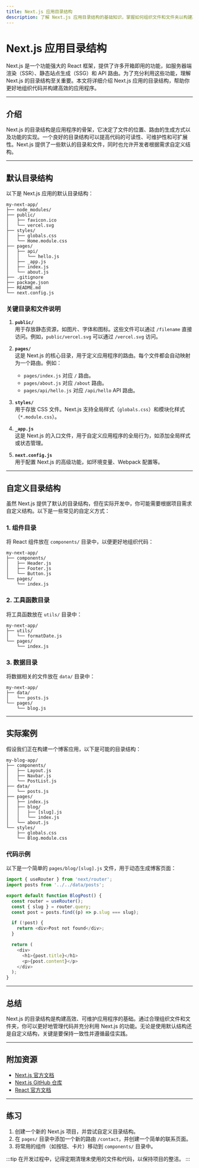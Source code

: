 ```yaml
---
title: Next.js 应用目录结构
description: 了解 Next.js 应用目录结构的基础知识，掌握如何组织文件和文件夹以构建高效、可维护的应用程序。
---
```


# Next.js 应用目录结构

Next.js 是一个功能强大的 React 框架，提供了许多开箱即用的功能，如服务器端渲染（SSR）、静态站点生成（SSG）和 API 路由。为了充分利用这些功能，理解 Next.js 的目录结构至关重要。本文将详细介绍 Next.js 应用的目录结构，帮助你更好地组织代码并构建高效的应用程序。

---

## 介绍

Next.js 的目录结构是应用程序的骨架，它决定了文件的位置、路由的生成方式以及功能的实现。一个良好的目录结构可以提高代码的可读性、可维护性和可扩展性。Next.js 提供了一些默认的目录和文件，同时也允许开发者根据需求自定义结构。

---

## 默认目录结构

以下是 Next.js 应用的默认目录结构：

```
my-next-app/
├── node_modules/
├── public/
│   ├── favicon.ico
│   └── vercel.svg
├── styles/
│   ├── globals.css
│   └── Home.module.css
├── pages/
│   ├── api/
│   │   └── hello.js
│   ├── _app.js
│   ├── index.js
│   └── about.js
├── .gitignore
├── package.json
├── README.md
└── next.config.js
```

### 关键目录和文件说明

1. **`public/`**  
   用于存放静态资源，如图片、字体和图标。这些文件可以通过 `/filename` 直接访问。例如，`public/vercel.svg` 可以通过 `/vercel.svg` 访问。

2. **`pages/`**  
   这是 Next.js 的核心目录，用于定义应用程序的路由。每个文件都会自动映射为一个路由。例如：
   - `pages/index.js` 对应 `/` 路由。
   - `pages/about.js` 对应 `/about` 路由。
   - `pages/api/hello.js` 对应 `/api/hello` API 路由。

3. **`styles/`**  
   用于存放 CSS 文件。Next.js 支持全局样式（`globals.css`）和模块化样式（`*.module.css`）。

4. **`_app.js`**  
   这是 Next.js 的入口文件，用于自定义应用程序的全局行为，如添加全局样式或状态管理。

5. **`next.config.js`**  
   用于配置 Next.js 的高级功能，如环境变量、Webpack 配置等。

---

## 自定义目录结构

虽然 Next.js 提供了默认的目录结构，但在实际开发中，你可能需要根据项目需求自定义结构。以下是一些常见的自定义方式：

### 1. 组件目录
将 React 组件放在 `components/` 目录中，以便更好地组织代码：

```
my-next-app/
├── components/
│   ├── Header.js
│   ├── Footer.js
│   └── Button.js
└── pages/
    └── index.js
```

### 2. 工具函数目录
将工具函数放在 `utils/` 目录中：

```
my-next-app/
├── utils/
│   └── formatDate.js
└── pages/
    └── index.js
```

### 3. 数据目录
将数据相关的文件放在 `data/` 目录中：

```
my-next-app/
├── data/
│   └── posts.js
└── pages/
    └── blog.js
```

---

## 实际案例

假设我们正在构建一个博客应用，以下是可能的目录结构：

```
my-blog-app/
├── components/
│   ├── Layout.js
│   ├── Navbar.js
│   └── PostList.js
├── data/
│   └── posts.js
├── pages/
│   ├── index.js
│   ├── blog/
│   │   ├── [slug].js
│   │   └── index.js
│   └── about.js
└── styles/
    ├── globals.css
    └── Blog.module.css
```

### 代码示例

以下是一个简单的 `pages/blog/[slug].js` 文件，用于动态生成博客页面：

```javascript
import { useRouter } from 'next/router';
import posts from '../../data/posts';

export default function BlogPost() {
  const router = useRouter();
  const { slug } = router.query;
  const post = posts.find((p) => p.slug === slug);

  if (!post) {
    return <div>Post not found</div>;
  }

  return (
    <div>
      <h1>{post.title}</h1>
      <p>{post.content}</p>
    </div>
  );
}
```

---

## 总结

Next.js 的目录结构是构建高效、可维护应用程序的基础。通过合理组织文件和文件夹，你可以更好地管理代码并充分利用 Next.js 的功能。无论是使用默认结构还是自定义结构，关键是要保持一致性并遵循最佳实践。

---

## 附加资源

- [Next.js 官方文档](https://nextjs.org/docs)
- [Next.js GitHub 仓库](https://github.com/vercel/next.js)
- [React 官方文档](https://reactjs.org/docs/getting-started.html)

---

## 练习

1. 创建一个新的 Next.js 项目，并尝试自定义目录结构。
2. 在 `pages/` 目录中添加一个新的路由 `/contact`，并创建一个简单的联系页面。
3. 将常用的组件（如按钮、卡片）移动到 `components/` 目录中。

:::tip
在开发过程中，记得定期清理未使用的文件和代码，以保持项目的整洁。
:::